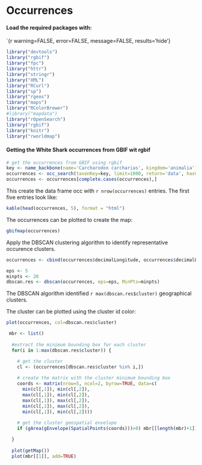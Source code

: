# Occurrences

#### Load the required packages with:

`` `{r warning=FALSE, error=FALSE, message=FALSE, results='hide'}

```r
library("devtools")
library("rgbif")
library("fpc")
library("httr")
library("stringr")
library("XML")
library("RCurl")
library("sp")
library("rgeos") 
library("maps") 
library("RColorBrewer")
#library("mapdata") 
library("rOpenSearch")
library("rgbif")
library("knitr")
library("rworldmap")
```

#### Getting the White Shark occurrences from GBIF wit rgbif

```r
# get the occurrences from GBIF using rgbif
key <- name_backbone(name='Carcharodon carcharias', kingdom='animalia')$speciesKey
occurrences <- occ_search(taxonKey=key, limit=1000, return='data', hasCoordinate=TRUE)
occurrences <- occurrences[complete.cases(occurrences),]
```

This create the data frame occ with `r nrow(occurrences)` entries. The first five entries look like:

```r
kable(head(occurrences, 5), format = "html")
```

The occurrences can be plotted to create the map:

```r
gbifmap(occurrences)
```

Apply the DBSCAN clustering algorithm to identify representative occurence clusters.

```r
occurrences <- cbind(occurrences$decimalLongitude, occurrences$decimalLatitude)

eps <- 5
minpts <- 20
dbscan.res <- dbscan(occurrences, eps=eps, MinPts=minpts)
```

The DBSCAN algorithm identified `r max(dbscan.res$cluster)` geographical clusters.

The cluster can be plotted using the cluster id color:

```r
plot(occurrences, col=dbscan.res$cluster)
```

```r
 mbr <- list()
  
  #extract the minimum bounding box for each cluster
  for(i in 1:max(dbscan.res$cluster)) {

    # get the cluster
    cl <- (occurrences[dbscan.res$cluster %in% i,])
  
    # create the matrix with the cluster minimum bounding box
    coords <- matrix(nrow=5, ncol=2, byrow=TRUE, data=c(
      min(cl[,1]), min(cl[,2]),
      max(cl[,1]), min(cl[,2]),
      max(cl[,1]), max(cl[,2]),
      min(cl[,1]), max(cl[,2]),
      min(cl[,1]), min(cl[,2])))
  
    # get the cluster geospatial envelope
    if (gArea(gEnvelope(SpatialPoints(coords)))>0) mbr[[length(mbr)+1]] <- gEnvelope(SpatialPoints(coords))

  }
  
  plot(getMap())
  plot(mbr[[1]], add=TRUE)
```
